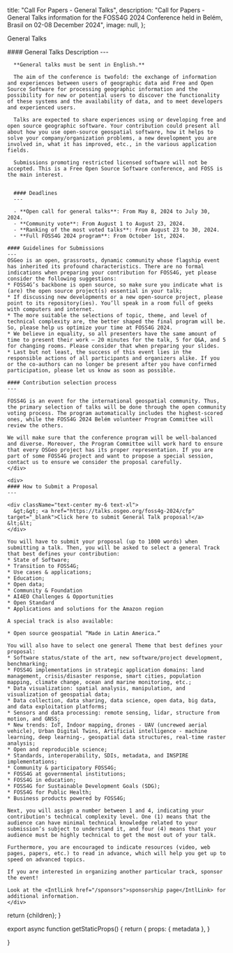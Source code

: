 
  title: "Call For Papers - General Talks",
  description: "Call for Papers - General Talks information for the FOSS4G 2024 Conference held in Belém, Brasil on 02-08 December 2024",
  image: null,
};

<Heading color="orange" bubble>General Talks</Heading>


<div className="grid space-y-4 mt-4">
  <div className="grid md:grid-cols-2 gap-4">  
    <div className="">
      #### General Talks Description
      ---

      **General talks must be sent in English.**

      The aim of the conference is twofold: the exchange of information and experiences between users of geographic data and Free and Open Source Software for processing geographic information and the possibility for new or potential users to discover the functionality of these systems and the availability of data, and to meet developers and experienced users.

      Talks are expected to share experiences using or developing free and open source geographic software. Your contribution could present all about how you use open-source geospatial software, how it helps to solve your company/organization problems, a new development you are involved in, what it has improved, etc., in the various application fields.

      Submissions promoting restricted licensed software will not be accepted. This is a Free Open Source Software conference, and FOSS is the main interest.


      #### Deadlines
      ---

      - **Open call for general talks**: From May 8, 2024 to July 30, 2024.
      - **Community vote**: From August 1 to August 23, 2024.
      - **Ranking of the most voted talks**: From August 23 to 30, 2024.
      - **Full FOSS4G 2024 program**: From October 1st, 2024.

    #### Guidelines for Submissions
    ---
    OSGeo is an open, grassroots, dynamic community whose flagship event has inherited its profound characteristics. There are no formal indications when preparing your contribution for FOSS4G, yet please consider the following suggestions:
    * FOSS4G’s backbone is open source, so make sure you indicate what is (are) the open source project(s) essential in your talk;
    * If discussing new developments or a new open-source project, please point to its repository(ies). You’ll speak in a room full of geeks with computers and internet.
    * The more suitable the selections of topic, theme, and level of technical complexity are, the better shaped the final program will be. So, please help us optimize your time at FOSS4G 2024.
    * We believe in equality, so all presenters have the same amount of time to present their work – 20 minutes for the talk, 5 for Q&A, and 5 for changing rooms. Please consider that when preparing your slides.
    * Last but not least, the success of this event lies in the responsible actions of all participants and organizers alike. If you or the co-authors can no longer be present after you have confirmed participation, please let us know as soon as possible.

    #### Contribution selection process
    ---

    FOSS4G is an event for the international geospatial community. Thus, the primary selection of talks will be done through the open community voting process. The program automatically includes the highest-scored ones, while the FOSS4G 2024 Belém volunteer Program Committee will review the others.

    We will make sure that the conference program will be well-balanced and diverse. Moreover, the Program Committee will work hard to ensure that every OSGeo project has its proper representation. If you are part of some FOSS4G project and want to propose a special session, contact us to ensure we consider the proposal carefully.
    </div>

    <div>
    #### How to Submit a Proposal
    ---

    <div className="text-center my-6 text-xl">
      &gt;&gt; <a href="https://talks.osgeo.org/foss4g-2024/cfp" target="_blank">Click here to submit General Talk proposal!</a> &lt;&lt;
    </div>

    You will have to submit your proposal (up to 1000 words) when submitting a talk. Then, you will be asked to select a general Track that best defines your contribution:
    * State of Software;
    * Transition to FOSS4G;
    * Use cases & applications;
    * Education;
    * Open data;
    * Community & Foundation
    * AI4EO Challenges & Opportunities
    * Open Standard
    * Applications and solutions for the Amazon region

    A special track is also available:

    * Open source geospatial “Made in Latin America.”

    You will also have to select one general Theme that best defines your proposal:
    * Software status/state of the art, new software/project development, benchmarking;
    * FOSS4G implementations in strategic application domains: land management, crisis/disaster response, smart cities, population mapping, climate change, ocean and marine monitoring, etc.;
    * Data visualization: spatial analysis, manipulation, and visualization of geospatial data;
    * Data collection, data sharing, data science, open data, big data, and data exploitation platforms;
    * Sensors and data processing: remote sensing, lidar, structure from motion, and GNSS;
    * New trends: IoT, Indoor mapping, drones - UAV (uncrewed aerial vehicle), Urban Digital Twins, Artificial intelligence - machine learning, deep learning-, geospatial data structures, real-time raster analysis;
    * Open and reproducible science;
    * Standards, interoperability, SDIs, metadata, and INSPIRE implementations;
    * Community & participatory FOSS4G;
    * FOSS4G at governmental institutions;
    * FOSS4G in education;
    * FOSS4G for Sustainable Development Goals (SDG);
    * FOSS4G for Public Health;
    * Business products powered by FOSS4G;

    Next, you will assign a number between 1 and 4, indicating your contribution's technical complexity level. One (1) means that the audience can have minimal technical knowledge related to your submission’s subject to understand it, and four (4) means that your audience must be highly technical to get the most out of your talk.

    Furthermore, you are encouraged to indicate resources (video, web pages, papers, etc.) to read in advance, which will help you get up to speed on advanced topics.

    If you are interested in organizing another particular track, sponsor the event!

    Look at the <IntlLink href="/sponsors">sponsorship page</IntlLink> for additional information.
    </div>
  </div>
</div>


  return <MdxLayout metadata={metadata}>{children}</MdxLayout>;
}

export async function getStaticProps() {
  return {
    props: {
      metadata
    },
  }

}
